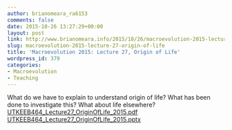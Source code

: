```yaml
---
author: brianomeara_ra6153
comments: false
date: 2015-10-26 13:27:29+00:00
layout: post
link: http://www.brianomeara.info/2015/10/26/macroevolution-2015-lecture-27-origin-of-life/
slug: macroevolution-2015-lecture-27-origin-of-life
title: 'Macroevolution 2015: Lecture 27, Origin of Life'
wordpress_id: 379
categories:
- Macroevolution
- Teaching
---
```


What do we have to explain to understand origin of life? What has been done to investigate this? What about life elsewhere?
[UTKEEB464_Lecture27_OriginOfLife_2015.pdf](http://brianomeara.info/wordpress_beta/wp-content/uploads/2015/10/UTKEEB464_Lecture27_OriginOfLife_2015.pdf) [UTKEEB464_Lecture27_OriginOfLife_2015.pptx](http://brianomeara.info/wordpress_beta/wp-content/uploads/2015/10/UTKEEB464_Lecture27_OriginOfLife_2015.pptx)
